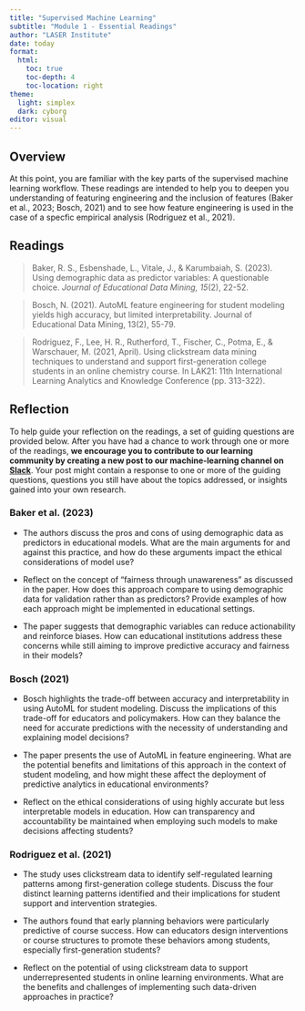 ```yaml
---
title: "Supervised Machine Learning"
subtitle: "Module 1 - Essential Readings"
author: "LASER Institute"
date: today 
format:
  html:
    toc: true
    toc-depth: 4
    toc-location: right
theme:
  light: simplex
  dark: cyborg
editor: visual
---
```


## Overview

At this point, you are familiar with the key parts of the supervised machine learning workflow. These readings are intended to help you to deepen you understanding of featuring engineering and the inclusion of features (Baker et al., 2023; Bosch, 2021) and to see how feature engineering is used in the case of a specfic empirical analysis (Rodriguez et al., 2021). 

## Readings

> Baker, R. S., Esbenshade, L., Vitale, J., & Karumbaiah, S. (2023). Using demographic data as predictor variables: A questionable choice. *Journal of Educational Data Mining, 15*(2), 22-52.

> Bosch, N. (2021). AutoML feature engineering for student modeling yields high accuracy, but limited interpretability. Journal of Educational Data Mining, 13(2), 55-79.

> Rodriguez, F., Lee, H. R., Rutherford, T., Fischer, C., Potma, E., & Warschauer, M. (2021, April). Using clickstream data mining techniques to understand and support first-generation college students in an online chemistry course. In LAK21: 11th International Learning Analytics and Knowledge Conference (pp. 313-322).

## Reflection

To help guide your reflection on the readings, a set of guiding questions are provided below. After you have had a chance to work through one or more of the readings, **we encourage you to contribute to our learning community by creating a new post to our machine-learning channel on [Slack](http://laser-scholars.slack.com/)**. Your post might contain a response to one or more of the guiding questions, questions you still have about the topics addressed, or insights gained into your own research.

### Baker et al. (2023)

- The authors discuss the pros and cons of using demographic data as predictors in educational models. What are the main arguments for and against this practice, and how do these arguments impact the ethical considerations of model use?

- Reflect on the concept of "fairness through unawareness" as discussed in the paper. How does this approach compare to using demographic data for validation rather than as predictors? Provide examples of how each approach might be implemented in educational settings.

- The paper suggests that demographic variables can reduce actionability and reinforce biases. How can educational institutions address these concerns while still aiming to improve predictive accuracy and fairness in their models?

### Bosch (2021)

- Bosch highlights the trade-off between accuracy and interpretability in using AutoML for student modeling. Discuss the implications of this trade-off for educators and policymakers. How can they balance the need for accurate predictions with the necessity of understanding and explaining model decisions?

- The paper presents the use of AutoML in feature engineering. What are the potential benefits and limitations of this approach in the context of student modeling, and how might these affect the deployment of predictive analytics in educational environments?

- Reflect on the ethical considerations of using highly accurate but less interpretable models in education. How can transparency and accountability be maintained when employing such models to make decisions affecting students?

### Rodriguez et al. (2021)

- The study uses clickstream data to identify self-regulated learning patterns among first-generation college students. Discuss the four distinct learning patterns identified and their implications for student support and intervention strategies.

- The authors found that early planning behaviors were particularly predictive of course success. How can educators design interventions or course structures to promote these behaviors among students, especially first-generation students?

- Reflect on the potential of using clickstream data to support underrepresented students in online learning environments. What are the benefits and challenges of implementing such data-driven approaches in practice?
